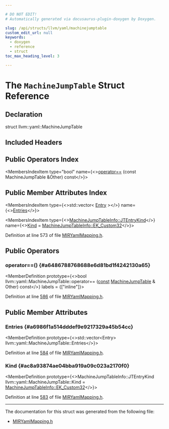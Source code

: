 ```yaml
---

# DO NOT EDIT!
# Automatically generated via docusaurus-plugin-doxygen by Doxygen.

slug: /api/structs/llvm/yaml/machinejumptable
custom_edit_url: null
keywords:
  - doxygen
  - reference
  - struct
toc_max_heading_level: 3

---
```





# The `MachineJumpTable` Struct Reference

<DoxygenPage pluginConfig={pluginConfig}>



## Declaration

<CodeBlock>struct llvm::yaml::MachineJumpTable</CodeBlock>

## Included Headers

<IncludesList>
<IncludesListItem
  filePath="llvm/CodeGen/MIRYamlMapping.h"
  permalink="/docs/api/files/include/include/llvm/include/llvm/codegen/miryamlmapping-h"
  isLocal="true" />
</IncludesList>

## Public Operators Index

<MembersIndex>

<MembersIndexItem
  type="bool"
  name={<><a href="#a6486788768688e6d81bd1f4242130a65">operator==</a> (const MachineJumpTable &amp;Other) const</>}>
</MembersIndexItem>

</MembersIndex>

## Public Member Attributes Index

<MembersIndex>

<MembersIndexItem
  type={<>std::vector&lt; <a href="/docs/api/structs/llvm/yaml/machinejumptable/entry">Entry</a> &gt;</>}
  name={<><a href="#a6986f1a514dddef9e9217329a45b54cc">Entries</a></>}>
</MembersIndexItem>

<MembersIndexItem
  type={<><a href="/docs/api/classes/llvm/machinejumptableinfo/#aaa21facdbb167f7c33d21907b8e5b9d3">MachineJumpTableInfo::JTEntryKind</a></>}
  name={<><a href="#ac8a93874ae04bba919a09c023a2170f0">Kind</a> = <a href="/docs/api/classes/llvm/machinejumptableinfo/#aaa21facdbb167f7c33d21907b8e5b9d3a9e655fb625d744f96e03aed78ca85707">MachineJumpTableInfo::EK&#95;Custom32</a></>}>
</MembersIndexItem>

</MembersIndex>


Definition at line 573 of file <a href="/docs/api/files/include/include/llvm/include/llvm/codegen/miryamlmapping-h">MIRYamlMapping.h</a>.

<SectionDefinition>

## Public Operators

### operator==() {#a6486788768688e6d81bd1f4242130a65}

<MemberDefinition
  prototype={<>bool llvm::yaml::MachineJumpTable::operator== (<a href="/docs/api/files/lib/lib/target/lib/target/aarch64/aarch64promoteconstant-cpp/#a90f8350fecae261c25be85d38b451bff">const</a> <a href="/docs/api/structs/llvm/yaml/machinejumptable">MachineJumpTable</a> &amp; Other) const</>}
  labels = {["inline"]}>

Definition at line <a href="/docs/api/files/include/include/llvm/include/llvm/codegen/miryamlmapping-h/#l00586">586</a> of file <a href="/docs/api/files/include/include/llvm/include/llvm/codegen/miryamlmapping-h">MIRYamlMapping.h</a>.
</MemberDefinition>

</SectionDefinition>

<SectionDefinition>

## Public Member Attributes

### Entries {#a6986f1a514dddef9e9217329a45b54cc}

<MemberDefinition
  prototype={<>std::vector&lt;Entry&gt; llvm::yaml::MachineJumpTable::Entries</>}>

Definition at line <a href="/docs/api/files/include/include/llvm/include/llvm/codegen/miryamlmapping-h/#l00584">584</a> of file <a href="/docs/api/files/include/include/llvm/include/llvm/codegen/miryamlmapping-h">MIRYamlMapping.h</a>.
</MemberDefinition>

### Kind {#ac8a93874ae04bba919a09c023a2170f0}

<MemberDefinition
  prototype={<>MachineJumpTableInfo::JTEntryKind llvm::yaml::MachineJumpTable::Kind = <a href="/docs/api/classes/llvm/machinejumptableinfo/#aaa21facdbb167f7c33d21907b8e5b9d3a9e655fb625d744f96e03aed78ca85707">MachineJumpTableInfo::EK&#95;Custom32</a></>}>

Definition at line <a href="/docs/api/files/include/include/llvm/include/llvm/codegen/miryamlmapping-h/#l00583">583</a> of file <a href="/docs/api/files/include/include/llvm/include/llvm/codegen/miryamlmapping-h">MIRYamlMapping.h</a>.
</MemberDefinition>

</SectionDefinition>

<hr/>

The documentation for this struct was generated from the following file:

<ul>
<li><a href="/docs/api/files/include/include/llvm/include/llvm/codegen/miryamlmapping-h">MIRYamlMapping.h</a></li>
</ul>

</DoxygenPage>
